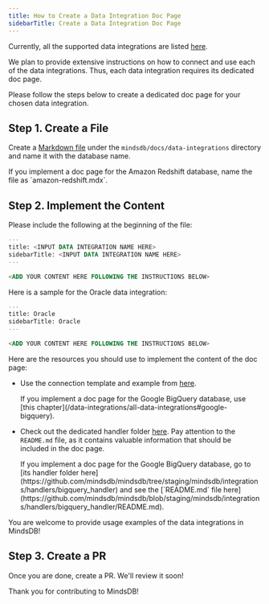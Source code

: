```yaml
---
title: How to Create a Data Integration Doc Page
sidebarTitle: Create a Data Integration Doc Page
---
```


Currently, all the supported data integrations are listed [here](/data-integrations/all-data-integrations).

We plan to provide extensive instructions on how to connect and use each of the data integrations. Thus, each data integration requires its dedicated doc page.

Please follow the steps below to create a dedicated doc page for your chosen data integration.

## Step 1. Create a File

Create a [Markdown file](https://www.markdownguide.org/basic-syntax/) under the `mindsdb/docs/data-integrations` directory and name it with the database name.

<Tip>
If you implement a doc page for the Amazon Redshift database, name the file as `amazon-redshift.mdx`.
</Tip>

## Step 2. Implement the Content

Please include the following at the beginning of the file:

```sql
---
title: <INPUT DATA INTEGRATION NAME HERE>
sidebarTitle: <INPUT DATA INTEGRATION NAME HERE>
---

<ADD YOUR CONTENT HERE FOLLOWING THE INSTRUCTIONS BELOW>
```

<Tip>
Here is a sample for the Oracle data integration:

```sql
---
title: Oracle
sidebarTitle: Oracle
---

<ADD YOUR CONTENT HERE FOLLOWING THE INSTRUCTIONS BELOW>
```
</Tip>

Here are the resources you should use to implement the content of the doc page:

- Use the connection template and example from [here](/data-integrations/all-data-integrations).

    <Tip>
    If you implement a doc page for the Google BigQuery database, use [this chapter](/data-integrations/all-data-integrations#google-bigquery).
    </Tip>

- Check out the dedicated handler folder [here](https://github.com/mindsdb/mindsdb/tree/staging/mindsdb/integrations/handlers). Pay attention to the `README.md` file, as it contains valuable information that should be included in the doc page.

    <Tip>
    If you implement a doc page for the Google BigQuery database, go to [its handler folder here](https://github.com/mindsdb/mindsdb/tree/staging/mindsdb/integrations/handlers/bigquery_handler) and see the [`README.md` file here](https://github.com/mindsdb/mindsdb/blob/staging/mindsdb/integrations/handlers/bigquery_handler/README.md).
    </Tip>

You are welcome to provide usage examples of the data integrations in MindsDB!

## Step 3. Create a PR

Once you are done, create a PR. We'll review it soon!

Thank you for contributing to MindsDB!
